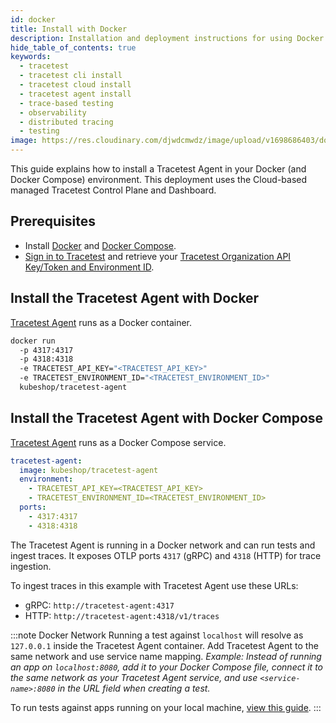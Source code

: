 ```yaml
---
id: docker
title: Install with Docker
description: Installation and deployment instructions for using Docker to deploy a Tracetest Agent and use the Cloud-based managed Tracetest Control Plane / Dashboard.
hide_table_of_contents: true
keywords:
  - tracetest
  - tracetest cli install
  - tracetest cloud install
  - tracetest agent install
  - trace-based testing
  - observability
  - distributed tracing
  - testing
image: https://res.cloudinary.com/djwdcmwdz/image/upload/v1698686403/docs/Blog_Thumbnail_14_rsvkmo.jpg
---
```


This guide explains how to install a Tracetest Agent in your Docker (and Docker Compose) environment. This deployment uses the Cloud-based managed Tracetest Control Plane and Dashboard.

## Prerequisites

- Install [Docker](https://docs.docker.com/get-docker/) and [Docker Compose](https://docs.docker.com/compose/install/).
- [Sign in to Tracetest](https://app.tracetest.io/) and retrieve your [Tracetest Organization API Key/Token and Environment ID](https://app.tracetest.io/retrieve-token).


## Install the Tracetest Agent with Docker

[Tracetest Agent](/concepts/agent) runs as a Docker container.

```bash title="Terminal"
docker run
  -p 4317:4317
  -p 4318:4318
  -e TRACETEST_API_KEY="<TRACETEST_API_KEY>"
  -e TRACETEST_ENVIRONMENT_ID="<TRACETEST_ENVIRONMENT_ID>"
  kubeshop/tracetest-agent
```

## Install the Tracetest Agent with Docker Compose

[Tracetest Agent](/concepts/agent) runs as a Docker Compose service.

```yaml title="docker-compose.yaml"
tracetest-agent:
  image: kubeshop/tracetest-agent
  environment:
    - TRACETEST_API_KEY=<TRACETEST_API_KEY>
    - TRACETEST_ENVIRONMENT_ID=<TRACETEST_ENVIRONMENT_ID>
  ports:
    - 4317:4317
    - 4318:4318
```

The Tracetest Agent is running in a Docker network and can run tests and ingest traces. It exposes OTLP ports `4317` (gRPC) and `4318` (HTTP) for trace ingestion. 

To ingest traces in this example with Tracetest Agent use these URLs:

- gRPC: `http://tracetest-agent:4317`
- HTTP: `http://tracetest-agent:4318/v1/traces`

:::note Docker Network
Running a test against `localhost` will resolve as `127.0.0.1` inside the Tracetest Agent container. Add Tracetest Agent to the same network and use service name mapping. *Example: Instead of running an app on `localhost:8080`, add it to your Docker Compose file, connect it to the same network as your Tracetest Agent service, and use `<service-name>:8080` in the URL field when creating a test.*

To run tests against apps running on your local machine, [view this guide](/install/cli).
:::